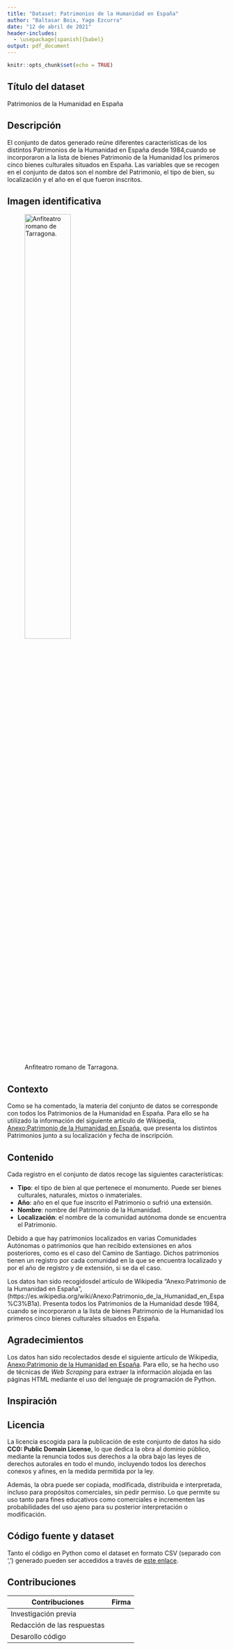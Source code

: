 ---
title: "Dataset: Patrimonios de la Humanidad en España"
author: "Baltasar Boix, Yago Ezcurra"
date: "12 de abril de 2021"
header-includes:
  - \usepackage[spanish]{babel}
output: pdf_document
---

```{r setup, include=FALSE}
knitr::opts_chunk$set(echo = TRUE)
```

## Título del dataset 

Patrimonios de la Humanidad en España

## Descripción

El conjunto de datos generado reúne diferentes características de los distintos Patrimonios de la Humanidad en España desde 1984,cuando se incorporaron a la lista de bienes Patrimonio de la Humanidad los primeros cinco bienes culturales situados en España. Las variables que se recogen en el conjunto de datos son el nombre del Patrimonio, el tipo de bien, su localización y el año en el que fueron inscritos.

## Imagen identificativa

![Anfiteatro romano de Tarragona.](./Amfiteatre_Tarragona.jpg){width=50%}

\newpage

## Contexto

Como se ha comentado, la materia del conjunto de datos se corresponde con todos los Patrimonios de la Humanidad en España. Para ello se ha utilizado la información del siguiente artículo de Wikipedia, [Anexo:Patrimonio de la Humanidad en España](https://es.wikipedia.org/wiki/Anexo:Patrimonio_de_la_Humanidad_en_Espa%C3%B1a), que presenta los distintos Patrimonios junto a su localización y fecha de inscripción.

## Contenido

Cada registro en el conjunto de datos recoge las siguientes características:

* **Tipo**: el tipo de bien al que pertenece el monumento. Puede ser bienes culturales, naturales, mixtos o inmateriales.  
* **Año**: año en el que fue inscrito el Patrimonio o sufrió una extensión.
* **Nombre**: nombre del Patrimonio de la Humanidad.
* **Localización**: el nombre de la comunidad autónoma donde se encuentra el Patrimonio.

Debido a que hay patrimonios localizados en varias Comunidades Autónomas o patrimonios que han recibido extensiones en años posteriores, como es el caso del Camino de Santiago. Dichos patrimonios tienen un registro por cada comunidad en la que se encuentra localizado y por el año de registro y de extensión, si se da el caso.

Los datos han sido recogidosdel artículo de Wikipedia "Anexo:Patrimonio de la Humanidad en España",  (https://es.wikipedia.org/wiki/Anexo:Patrimonio_de_la_Humanidad_en_Espa%C3%B1a). Presenta todos los Patrimonios de la Humanidad desde 1984, cuando se incorporaron a la lista de bienes Patrimonio de la Humanidad los primeros cinco bienes culturales situados en España.

## Agradecimientos

Los datos han sido recolectados desde el siguiente artículo de Wikipedia, [Anexo:Patrimonio de la Humanidad en España](https://es.wikipedia.org/wiki/Anexo:Patrimonio_de_la_Humanidad_en_Espa%C3%B1a). Para ello, se ha hecho uso de técnicas de *Web Scraping* para extraer la información alojada en las páginas HTML mediante el uso del lenguaje de programación de Python.

## Inspiración



## Licencia

La licencia escogida para la publicación de este conjunto de datos ha sido **CC0: Public Domain License**, lo que dedica la obra al dominio público, mediante la renuncia todos sus derechos a la obra bajo las leyes de derechos autorales en todo el mundo, incluyendo todos los derechos conexos y afines, en la medida permitida por la ley.

Además, la obra puede ser copiada, modificada, distribuida e interpretada, incluso para propósitos comerciales, sin pedir permiso. Lo que permite su uso tanto para fines educativos como comerciales e incrementen las probabilidades del uso ajeno para su posterior interpretación o modificación.


## Código fuente y dataset

Tanto el código en Python como el dataset en formato CSV (separado con ',') generado pueden ser accedidos a través de [este enlace](https://github.com/BaltiBoix/ciclovida_PAC1.git).

## Contribuciones

| Contribuciones                   | Firma  |
|----------------------------------|--------|
| Investigación previa             |        | 
| Redacción de las respuestas      |        |
| Desarollo código                 |        |
